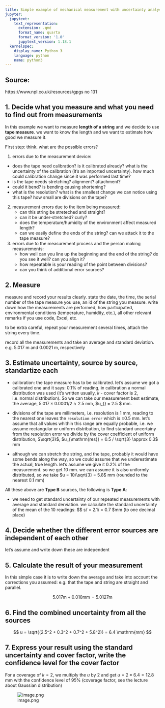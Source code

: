 ```yaml
---
title: Simple example of mechanical measurement with uncertainty analysis
jupyter:
  jupytext:
    text_representation:
      extension: .qmd
      format_name: quarto
      format_version: '1.0'
      jupytext_version: 1.18.1
  kernelspec:
    display_name: Python 3
    language: python
    name: python3
---
```




## Source: 

https://www.npl.co.uk/resources/gpgs no 131


## 1. Decide what you measure and what you need to find out from measurements

In this example we want to measure **length of a string** and we decide to use **tape measure**. we want to know the length and we want to estimate how good we measure it. 

First step: think. what are the possible errors? 

1. errors due to the measurement device:
- does the tape need calibration? is it calibrated already? what is the uncertainty of the calibration (it's an imported uncertainty). how much could calibration change since it was performed last time? 
- is the tape needs stretching? alignment? attachment? 
- could it bend? is bending causing shortening? 
- what is the resolution? what is the smallest change we can notice using this tape? how small are divisions on the tape? 
  

2. measurement errors due to the item being measured:
   - can this string be streteched and straight? 
   - can it be under-stretched? curly? 
   - does the temperature/humidity of the environment affect measured length? 
   - can we easily define the ends of the string? can we attack it to the tape measure? 

3. errors due to the measurement process and the person making measurements:
   - how well can you line up the beginning and the end of the string? do you see it well? can you align it? 
   - how repeatable is your reading of the point between divisions? 
   - can you think of additional error sources? 

## 2. Measure

measure and record your results clearly. state the date, the time, the serial number of the tape measure you use, an id of the string you measure. write down how the measurements are performed, how participated, environmental conditions (temperature, humidity, etc.), all other relevant remarks if you use code, Excel, etc. 

to be extra careful, repeat your measurement several times, attach the string every time. 

record all the measurements and take an average and standard deviation. e.g. 5.017 m and 0.0021 m, respectively 

## 3. Estimate uncertainty, source by source, standartize each


- calibration: the tape measure has to be calibrated. let's assume we got a calibrated one and it says: 0.1% of reading, in calibration a normal distribution was used (it's written usually, $k$ - cover factor is 2, i.e. normal distribution). So we can take our measurement best estimate, the average, $5.017 \times 0.0001 / 2 \approx 2.5$ mm, $u_{\mathrm{cal}} = 2.5 $ mm. 


- divisions of the tape are millimeters, i.e. resolution is 1 mm, reading to the nearest one leaves the ``resolution error`` which is $\pm 0.5$ mm. let's assume that all values whithin this range are equally probable, i.e. we assume rectangular or uniform distribution, to find standard uncertainy from the resolution error we divide by the cover coefficient of uniform distribution, $\sqrt{3}$, $u_{\mathrm{res}} = 0.5 / \sqrt{3} \approx 0.3$ mm

- although we can stretch the string, and the tape, probably it would have some bends along the way, so we could assume that we underestimate the actual, true length. let's assume we give it 0.2% of the measurement. so we get 10 mm. we can assume it is also uniformly distributed, so we take $u = 10/\sqrt{3} = 5.8$ mm (rounded to the nearest 0.1 mm)
  
All these above are **Type B** sources, the following is **Type A**:

- we need to get standard uncertainty of our repeated measurements with average and standard derviation. we calculate the standard uncertainty of the mean of the 10 readings: $$ s/\sqrt{n} = 2.1/\sqrt{10} = 0.7 $mm (to one decimal place)


## 4. Decide whether the different error sources are independent of each other

let's assume and write down these are independent

## 5. Calculate the result of your measurement

In this simple case it is to write down the average and take into account the corrections you assumed: e.g. that the tape and string are straight and parallel. 

$$ 5.017 \mathrm{m} +  0.010 \mathrm{mm} = 5.0127 \mathrm{m} $$

## 6. Find the combined uncertainty from all the sources

$$ u = \sqrt{(2.5^2 + 0.3^2 + 0.7^2 + 5.8^2)}  =  6.4 \mathrm{mm} $$

## 7. Express your result using the standard uncertainty and cover factor, write the confidence level for the cover factor

For a coverage of $k=2$, we multiply the $u$ by 2 and get $u = 2 \times 6.4 = 12.8$ mm with the confidence level of 95% (coverage factor, see the lecture about Gaussian distribution)

![image.png](../img/npl_gpg_131.png)


